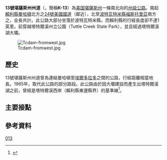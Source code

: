 {{noteTA
|G1=USState
}}
{{Infobox US Road
|Name = 13號堪薩斯州州道<br>Kansas State Highway 13
|Shield = k-13.svg
|Map = K-13map.svg
|Formed = 
|Maint = {{le|堪薩斯州運輸部|Kansas Department of Transportation}}
|Direction A = 南
|From =[[賴利縣_(堪薩斯州)|賴利縣]][[曼哈頓_(堪薩斯州)|曼哈頓]]北方<br>（{{jct|country=USA|US|24}}）
|Junction=
|Direction B = 北
|To =[[波特瓦特米縣_(堪薩斯州)|波特瓦特米縣]][[福斯托里亞_(堪薩斯州)|福斯托里亞]]南方<br>（{{jct|state=KS|KS|16}}）
|System = 州級公路系統
|Mile = 14.617
|counties=[[賴利縣_(堪薩斯州)|賴利縣]]、[[波特瓦特米縣_(堪薩斯州)|波特瓦特米縣]]
|state=KS
|type=KS
|previous_type=KS
|previous_route=12
|next_type=KS
|next_route=14
}}

'''13號堪薩斯州州道'''（{{lang|en|'''Kansas State Highway 13'''}}，簡稱'''K-13'''）為[[美国|美国]][[堪薩斯州|堪薩斯州]]一條南北向的[[州级公路|州级公路]]。南起[[賴利縣_(堪薩斯州)|賴利縣]][[曼哈頓_(堪薩斯州)|曼哈頓]]北方之[[24號美國國道|24號美國國道]]（鄰近{{le|塔特爾溪湖|Tuttle Creek Lake}}），北至[[波特瓦特米縣_(堪薩斯州)|波特瓦特米縣]][[福斯托里亞_(堪薩斯州)|福斯托里亞]]南方之{{le|16號堪薩斯州州道|K-16 (Kansas highway)}}，全長共計{{convert|14.617|mi|km}}。此公路大部分坐落於波特瓦特米縣，而賴利縣的行經長度卻不達1英里。前{{convert|2|mi|km}}穿越塔特爾溪州立公園（Tuttle Creek State Park），並且經過塔特爾溪湖大壩。

[[File:Tcdam-fromwest.jpg|thumb]]

==歷史==
13號堪薩斯州州道曾為連結曼哈頓至[[埃爾多拉多_(堪薩斯州)|埃爾多拉多]]之間的公路，行經距離相當地長。1965年，{{le|177號堪薩斯州州道|K-177 (Kansas highway)}}取代此公路的部分路段。此公路由於因大壩建設而產生出塔特爾溪湖之前，曾經是塔特爾溪西岸（賴利縣東邊縣界）的基準線<ref>{{cite map |url= http://www.ksdot.org/Assets/wwwksdotorg/bureaus/burTransPlan/maps/HistoricStateMaps/1961Mapside.pdf |format= PDF |publisher= Kansas State Highway Commission |title= Official Kansas Highway Map |year= 1961 |scale= Scale not given |cartography= KSHC |section= B10–C10 |accessdate= 2015-03-02 |archive-date= 2014-07-28 |archive-url= https://web.archive.org/web/20140728123249/http://ksdot.org/Assets/wwwksdotorg/bureaus/burTransPlan/maps/HistoricStateMaps/1961Mapside.pdf |dead-url= no }}</ref>。

==主要接點==
{{KSinttop}}
{{KSint
|county=賴利縣
|location=曼哈頓
|mile=0.000
|road={{jct|country=USA|US|24}}
|notes=公路南端
}}
{{KSint
|county=波特瓦特米縣
|location=none
|mile=14.617
|road={{jct|state=KS|KS|16}}
|notes=公路北端
}}
{{jctbtm}}

==參考資料==
{{reflist}}

[[Category:堪薩斯州州道|013]]